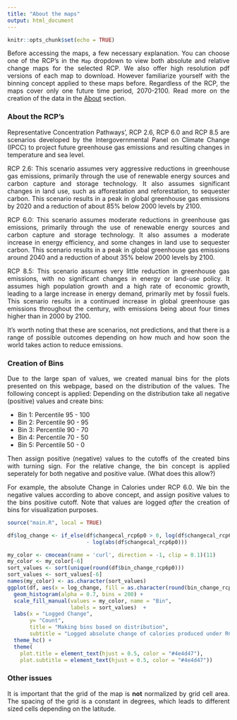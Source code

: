 ```yaml
---
title: "About the maps"
output: html_document
---
```


<style>
body {
text-align: justify}
</style>

```r
knitr::opts_chunk$set(echo = TRUE)
```

Before accessing the maps, a few necessary explanation. You can choose one of the RCP's in the `Map` dropdown to view both absolute and relative change maps for the selected RCP. We also offer high resolution pdf versions of each map to download. However familiarize yourself with the binning concept applied to these maps before.
Regardless of the RCP, the maps cover only one future time period, 2070-2100.
Read more on the creation of the data in the [About](about.html) section. 

### About the RCP's
Representative Concentration Pathways', RCP 2.6, RCP 6.0 and RCP 8.5 are scenarios developed by the Intergovernmental Panel on Climate Change (IPCC) to project future greenhouse gas emissions and resulting changes in temperature and sea level.

RCP 2.6: This scenario assumes very aggressive reductions in greenhouse gas emissions, primarily through the use of renewable energy sources and carbon capture and storage technology. It also assumes significant changes in land use, such as afforestation and reforestation, to sequester carbon. This scenario results in a peak in global greenhouse gas emissions by 2020 and a reduction of about 85% below 2000 levels by 2100.

RCP 6.0: This scenario assumes moderate reductions in greenhouse gas emissions, primarily through the use of renewable energy sources and carbon capture and storage technology. It also assumes a moderate increase in energy efficiency, and some changes in land use to sequester carbon. This scenario results in a peak in global greenhouse gas emissions around 2040 and a reduction of about 35% below 2000 levels by 2100.

RCP 8.5: This scenario assumes very little reduction in greenhouse gas emissions, with no significant changes in energy or land-use policy. It assumes high population growth and a high rate of economic growth, leading to a large increase in energy demand, primarily met by fossil fuels. This scenario results in a continued increase in global greenhouse gas emissions throughout the century, with emissions being about four times higher than in 2000 by 2100.

It's worth noting that these are scenarios, not predictions, and that there is a range of possible outcomes depending on how much and how soon the world takes action to reduce emissions.


### Creation of Bins

Due to the large span of values, we created manual bins for the plots presented on this webpage, based on the distribution of the values. 
The following concept is applied:
Depending on the distribution take all negative (positive) values and create bins: 

* Bin 1: Percentile 95 - 100
* Bin 2: Percentile 90 - 95 
* Bin 3: Percentile 90 - 70
* Bin 4: Percentile 70 - 50
* Bin 5: Percentile 50 - 0

Then assign positive (negative) values to the cutoffs of the created bins with turning sign. For the relative change, the bin concept is applied seperately for both negative and positive value. (What does this allow?)

For example, the absolute Change in Calories under RCP 6.0. We bin the negative values according to above concept, and assign positive values to the bins positive cutoff. Note that values are logged _after_ the creation of bins for visualization purposes. 

```r

source("main.R", local = TRUE)
```

```r

df$log_change <- if_else(df$changecal_rcp6p0 > 0, log(df$changecal_rcp6p0), 
                         - log(abs(df$changecal_rcp6p0)))

my_color <- cmocean(name = 'curl', direction = -1, clip = 0.1)(11)
my_color <- my_color[-6]
sort_values <- sort(unique(round(df$bin_change_rcp6p0)))
sort_values <- sort_values[-6]
names(my_color) <- as.character(sort_values)
ggplot(df, aes(x = log_change, fill = as.character(round(bin_change_rcp6p0)))) +
  geom_histogram(alpha = 0.7, bins = 200) +
  scale_fill_manual(values = my_color, name = "Bin",
                    labels = sort_values)  +
  labs(x = "Logged Change", 
       y= "Count", 
       title = "Making bins based on distribution", 
       subtitle = "Logged absolute change of calories produced under RCP 6.0") +
  theme_hc() +
  theme(
    plot.title = element_text(hjust = 0.5, color = "#4e4d47"),
    plot.subtitle = element_text(hjust = 0.5, color = "#4e4d47"))
```

### Other issues

It is important that the grid of the map is **not** normalized by grid cell area. The spacing of the grid is a constant in degrees, which leads to different sized cells depending on the latitude. 